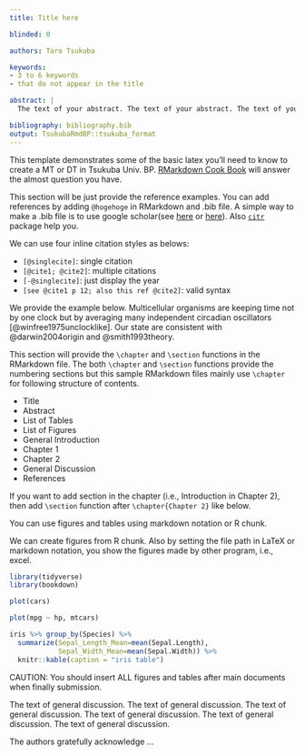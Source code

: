 ```yaml
---
title: Title here

blinded: 0

authors: Taro Tsukuba

keywords:
- 3 to 6 keywords
- that do not appear in the title

abstract: |
  The text of your abstract. The text of your abstract. The text of your abstract. The text of your abstract. The text of your abstract. The text of your abstract. The text of your abstract. 

bibliography: bibliography.bib
output: TsukubaRmdBP::tsukuba_format
---
```


\tableofcontents
\addcontentsline{toc}{chapter}{Contents}
\newpage
\listoftables
\addcontentsline{toc}{chapter}{List of Tables}
\newpage
\listoffigures
\addcontentsline{toc}{chapter}{List of Figures}
\newpage


\chapter*{General Introduction}
\addcontentsline{toc}{chapter}{General Introduction} \parindent=5.3mm

This template demonstrates some of the basic latex you'll need to know to create a MT or DT in Tsukuba Univ. BP.
[RMarkdown Cook Book](https://bookdown.org/yihui/rmarkdown-cookbook/) will answer the almost question you have.

\chapter{Chapter 1 Title}
\label{Chap1}

This section will be just provide the reference examples.
You can add references by adding `@hogehoge` in RMarkdown and .bib file. A simple way to make a .bib file is to use google scholar(see [here](https://digitalmeasures.oregonstate.edu/training/export-bibtex-google-scholar) or [here](http://ajdkbsuvi.blogspot.com/2011/02/google-scholarbibtex.html)). Also [`citr`](https://github.com/crsh/citr) package help you.

We can use four inline citation styles as belows:

- `[@singlecite]`: single citation
- `[@cite1; @cite2]`: multiple citations
- `[-@singlecite]`: just display the year
- `[see @cite1 p 12; also this ref @cite2]`: valid syntax

We provide the example below. 
Multicellular organisms are keeping time not by one clock but by averaging many independent circadian oscillators [@winfree1975unclocklike].
Our state are consistent with @darwin2004origin and @smith1993theory.

\chapter{Chapter 2 Title}
\label{Chap2}

This section will provide the `\chapter` and `\section` functions in the RMarkdown file. 
The both `\chapter` and `\section` functions provide the numbering sections but this sample RMarkdown files mainly use `\chapter` for following structure of contents.

- Title
- Abstract
- List of Tables
- List of Figures
- General Introduction
- Chapter 1
- Chapter 2
- General Discussion
- References

If you want to add section in the chapter (i.e., Introduction in Chapter 2), then add `\section` function after `\chapter{Chapter 2}` like below.

\section{Introduction to include figures and tables}

You can use figures and tables using markdown notation or R chunk.

We can create figures from R chunk. Also by setting the file path in LaTeX or markdown notation, you show the figures made by other program, i.e., excel.

```r
library(tidyverse)
library(bookdown)
```

\clearpage

```{=latex}
\setcounter{figure}{0}
\renewcommand{\thefigure}{\arabic{figure}}
\setcounter{table}{0}
\renewcommand{\thetable}{\arabic{table}}
```

```r
plot(cars)
```

\clearpage

```r
plot(mpg ~ hp, mtcars)
```

\clearpage

```r
iris %>% group_by(Species) %>% 
  summarize(Sepal_Length_Mean=mean(Sepal.Length),
            Sepal_Width_Mean=mean(Sepal.Width)) %>% 
  knitr::kable(caption = "iris table")
```

CAUTION: You should insert ALL figures and tables after main documents when finally submission. 

\chapter*{General Discussion}
\addcontentsline{toc}{chapter}{General Discussion}\parindent=5.3mm
The text of general discussion. The text of general discussion. The text of general discussion. The text of general discussion. The text of general discussion. The text of general discussion. 

\chapter{Acknowledgement}
The authors gratefully acknowledge ...


\chapter{References}

